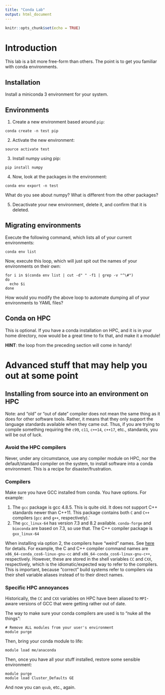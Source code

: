```yaml
---
title: "Conda Lab"
output: html_document
---
```


```r
knitr::opts_chunk$set(echo = TRUE)
```

# Introduction

This lab is a bit more free-form than others.  The point is to get you familiar with conda environments.

## Installation

Install a miniconda 3 environment for your system.

## Environments

1. Create a new environment based around `pip`:

```
conda create -n test pip
```

2. Activate the new environment:

```
source activate test
```

3. Install numpy using pip:

```
pip install numpy
```

4. Now, look at the packages in the environment:

```
conda env export -n test
```

What do you see about numpy?  What is different from the other packages?

5. Decactivate your new environment, delete it, and confirm that it is deleted.

## Migrating environments

Execute the following command, which lists all of your current environments:

```
conda env list
```

Now, execute this loop, which will just spit out the names of your environments on their own:

```
for i in $(conda env list | cut -d" " -f1 | grep -v "^\#")
do
  echo $i
done
```

How would you modify the above loop to automate dumping all of your environments to YAML files?

## Conda on HPC

This is optional.  If you have a conda installation on HPC, and it is in your home directory, now would be a great time to fix that, and make it a module!

**HINT**: the loop from the preceding section will come in handy!

# Advanced stuff that may help you out at some point

## Installing from source into an environment on HPC

Note: and "old" or "out of date" compiler does not mean the same thing as it does for other software tools.  Rather, it means that they only support the language standards available when they came out.  Thus, if you are trying to compile something requiring the `c99`, `c11`, `c++14`, `c++17`, etc., standards, you will be out of luck.

### Avoid the HPC compilers

Never, under any circumstance, use any compiler module on HPC, nor the default/standard compiler on the system, to install software into a conda environment.  This is a recipe for disaster/frustration.

### Compilers

Make sure you have GCC installed from conda.  You have options.  For example:

1. The `gcc` package is gcc 4.8.5.  This is quite old.  It does not support C++ standards newer than C++11.  This package contains both `C` and `C++` compilers (`gcc` and `g++`, respectively).`
2. The `gcc_linux-64` has version 7.3 and 8.2 available.  `conda-forge` and `bioconda` are based on 7.3, so use that. The C++ compiler package is `gxx_linux-64`

When installing via option 2, the compilers have "weird" names.  See [here](https://www.anaconda.com/utilizing-the-new-compilers-in-anaconda-distribution-5/) for details.  For example, the C and C++ compiler command names are `x86_64-conda_cos6-linux-gnu-cc` and `x86_64-conda_cos6-linux-gnu-c++`, respectively.  However, these are stored in the shell variables `CC` and `CXX`, respectively, which is the idiomatic/expected way to refer to the compilers.  This is important, because "correct" build systems refer to compilers via their shell variable aliases instead of to their direct names.

### Specific HPC annoyances

Historically, the `CC` and `CXX` variables on HPC have been aliased to `MPI`-aware versions of GCC that were getting rather out of date.

The way to make sure your conda compilers are used is to "nuke all the things":

```
# Remove ALL modules from your user's environment
module purge
```

Then, bring your conda module to life:

```
module load me/anaconda
```

Then, once you have all your stuff installed, restore some sensible environment:

```
module purge
module load Cluster_Defaults GE
```

And now you can `qsub`, etc., again.